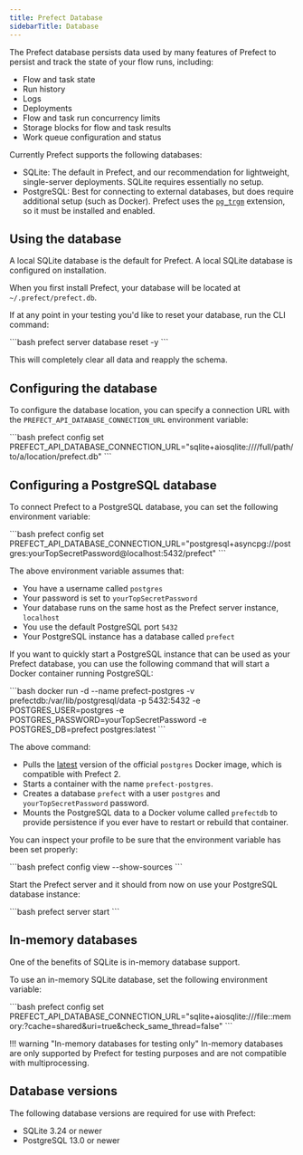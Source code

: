 ```yaml
---
title: Prefect Database
sidebarTitle: Database
---
```




The Prefect database persists data used by many features of Prefect to persist and track the state of your flow runs, including:

- Flow and task state
- Run history
- Logs
- Deployments
- Flow and task run concurrency limits
- Storage blocks for flow and task results
- Work queue configuration and status

Currently Prefect supports the following databases:

- SQLite: The default in Prefect, and our recommendation for lightweight, single-server deployments. SQLite requires essentially no setup.
- PostgreSQL: Best for connecting to external databases, but does require additional setup (such as Docker). Prefect uses the [`pg_trgm`](https://www.postgresql.org/docs/current/pgtrgm.html) extension, so it must be installed and enabled.

## Using the database

A local SQLite database is the default for Prefect. A local SQLite database is configured on installation.

When you first install Prefect, your database will be located at `~/.prefect/prefect.db`.

If at any point in your testing you'd like to reset your database, run the CLI command:  

<div class="terminal">
```bash
prefect server database reset -y
```
</div>

This will completely clear all data and reapply the schema.

## Configuring the database

To configure the database location, you can specify a connection URL with the `PREFECT_API_DATABASE_CONNECTION_URL` environment variable:

<div class="terminal">
```bash
prefect config set PREFECT_API_DATABASE_CONNECTION_URL="sqlite+aiosqlite:////full/path/to/a/location/prefect.db"
```
</div>

## Configuring a PostgreSQL database

To connect Prefect to a PostgreSQL database, you can set the following environment variable:

<div class="terminal">
```bash
prefect config set PREFECT_API_DATABASE_CONNECTION_URL="postgresql+asyncpg://postgres:yourTopSecretPassword@localhost:5432/prefect"
```
</div>

The above environment variable assumes that:

- You have a username called `postgres`
- Your password is set to `yourTopSecretPassword`
- Your database runs on the same host as the Prefect server instance, `localhost`
- You use the default PostgreSQL port `5432`
- Your PostgreSQL instance has a database called `prefect`

If you want to quickly start a PostgreSQL instance that can be used as your Prefect database, you can use the following command that will start a Docker container running PostgreSQL:

<div class="terminal">
```bash
docker run -d --name prefect-postgres -v prefectdb:/var/lib/postgresql/data -p 5432:5432 -e POSTGRES_USER=postgres -e POSTGRES_PASSWORD=yourTopSecretPassword -e POSTGRES_DB=prefect postgres:latest
```
</div>

The above command:

- Pulls the [latest](https://hub.docker.com/_/postgres?tab=tags) version of the official `postgres` Docker image, which is compatible with Prefect 2.
- Starts a container with the name `prefect-postgres`.
- Creates a database `prefect` with a user `postgres` and `yourTopSecretPassword` password.
- Mounts the PostgreSQL data to a Docker volume called `prefectdb` to provide persistence if you ever have to restart or rebuild that container.

You can inspect your profile to be sure that the environment variable has been set properly:

<div class="terminal">
```bash
prefect config view --show-sources
```
</div>

Start the Prefect server and it should from now on use your PostgreSQL database instance:

<div class="terminal">
```bash
prefect server start
```
</div>

## In-memory databases

One of the benefits of SQLite is in-memory database support. 

To use an in-memory SQLite database, set the following environment variable:

<div class="terminal">
```bash
prefect config set PREFECT_API_DATABASE_CONNECTION_URL="sqlite+aiosqlite:///file::memory:?cache=shared&uri=true&check_same_thread=false"
```
</div>

!!! warning "In-memory databases for testing only"
    In-memory databases are only supported by Prefect for testing purposes and are not compatible with multiprocessing.  

## Database versions

The following database versions are required for use with Prefect:

- SQLite 3.24 or newer
- PostgreSQL 13.0 or newer
